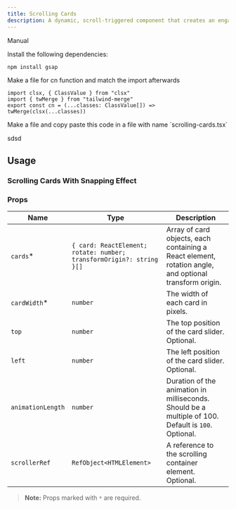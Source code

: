 ```yaml
---
title: Scrolling Cards
description: A dynamic, scroll-triggered component that creates an engaging card reveal animation sequence
---
```


<ComponentPreview
  name="scrolling-cards-demo"
  className="[&_.preview>[data-orientation=vertical]]:sm:max-w-[70%]"
/>

<Tabs defaultValue="manual">

<TabsList>
  <TabsTrigger value="manual">Manual</TabsTrigger>
</TabsList>

<TabsContent value="manual">

<Steps>

<Step>Install the following dependencies:</Step>

```bash
npm install gsap
```

<Step>Make a file for cn function and match the import afterwards</Step>

```tsx
import clsx, { ClassValue } from "clsx"
import { twMerge } from "tailwind-merge"
export const cn = (...classes: ClassValue[]) => twMerge(clsx(...classes))
```

<Step>
  Make a file and copy paste this code in a file with name `scrolling-cards.tsx`
</Step>

<ComponentSource name="scrolling-cards" />

</Steps>

</TabsContent>

<TabsContent value="cli">

<Steps>

<Step>sdsd</Step>

</Steps>

</TabsContent>

</Tabs>

## Usage

### Scrolling Cards With Snapping Effect

<ComponentPreview name="snapping-scroll-cards-demo" />

### Props

| Name               | Type                          | Description                                                                                         |
| ------------------ | --------------------------- | --------------------------------------------------------------------------------------------------- |
| `cards`\*         | `{ card: ReactElement; rotate: number; transformOrigin?: string }[]` | Array of card objects, each containing a React element, rotation angle, and optional transform origin. |
| `cardWidth`\*     | `number`                      | The width of each card in pixels.                                                                  |
| `top`             | `number`                      | The top position of the card slider. Optional.                                                     |
| `left`            | `number`                      | The left position of the card slider. Optional.                                                    |
| `animationLength` | `number`                      | Duration of the animation in milliseconds. Should be a multiple of 100. Default is `100`. Optional. |
| `scrollerRef`     | `RefObject<HTMLElement>`      | A reference to the scrolling container element. Optional.                                          |

> **Note:** Props marked with `*` are required.
